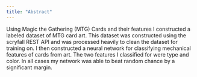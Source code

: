 ```yaml
---
title: "Abstract"
---
```


Using Magic the Gathering (MTG) Cards and their features I constructed a labeled dataset of MTG card art. This dataset was constructed using the scryfall REST API and was processed heavily to clean the dataset for training on. I then constructed a neural network for classifying mechanical features of cards from art. The two features I classified for were type and color. In all cases my network was able to beat random chance by a significant margin. 